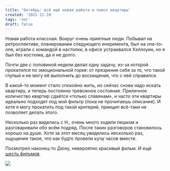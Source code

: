 ```yaml
---
title: 'Октябрь: всё ещё новая работа и поиск квартиры'
created: '2021-11-10'
tags: 'лог'
draft: false
---
```


Новая работа классная. Вокруг очень приятные люди. Побывал на ретроспективе, планировании следующего инкремента, был на one-to-one, играли с командой в настолки, в офисе устраивался Хэллоуин, но я был без костюма, да и не долго.

Почти две с половиной недели делал одну задачу, из-за которой прокатился по эмоциональной горке: от презрения себя за то, что такой глупый и не могу её выполнить до восхищения, что с ней справился.

В какой-то момент стало спокойно жить, но сейчас снова надо искать квартиру, и теперь постоянно тревожное состояние. Приличное количество квартир сдаётся «только славянам», и часто эти квартиры идеально подходят под мой фильтр (пока не прочитаешь описание). И хотя я могу прокатить под такой критерий, принцип всё-таки не позволяет делать этого.

Несколько раз виделись с Н., очень много ходили пешком и разговаривали обо всём подряд. После таких разговоров становилось хорошо на душе. Хотя за этот месяц увиделись несколько раз, ощущение такое, что как будто провели кучу часов вместе.

Посмотрел наконец-то Дюну, невероятно красивый фильм. И ещё [шесть фильмов](/movies).

![](/img/1636657165651-01.jpg)
